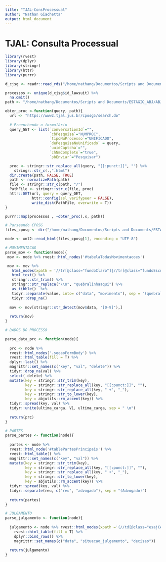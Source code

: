 ```yaml
---
title: "TJAL-ConsProcessual"
author: "Nathan Giachetta"
output: html_document
---
```


# TJAL: Consulta Processual

```r
library(rvest)
library(dplyr)
library(stringr)
library(httr)
library(purrr)
```

```r
d_cjsg <- readr::read_rds("/home/nathang/Documentos/Scripts and Documents/ESTAGIO_ABJ/ABJ/tjs/jurisprudencia/TJAL/data-raw_al/data_rds/d_cjsg.rds")

processos <- unique(d_cjsg$id_lawsuit) %>%
  na.omit() 
path <- "/home/nathang/Documentos/Scripts and Documents/ESTAGIO_ABJ/ABJ/tjs/consulta_processual/TJAL/data-raw_AL/d_cposg/"

obter_proc <-function(query, path){
  url <- "https://www2.tjal.jus.br/cposg5/search.do"
  
  # Preenchendo o formulário
  query_GET <- list(`conversationId`="",
                    `cbPesquisa`="NUMPROC",
                    `tipoNuProcesso`="UNIFICADO",
                    `dePesquisaNuUnificado` = query,
                    `uuidCaptcha`="",
                    `chNmCompleto`="true",
                    `pbEnviar`="Pesquisar")

  proc <- stringr::str_replace_all(query, "[[:punct:]]", "") %>% 
    stringr::str_c(.,".html")
  dir.create(path, FALSE, TRUE)
  path <- normalizePath(path)
  file <- stringr::str_c(path, "/")
  PathFile <- stringr::str_c(file, proc)
  httr::GET(url, query = query_GET,
            httr::config(ssl_verifypeer = FALSE),
            write_disk(PathFile, overwrite = T))
}

purrr::map(processos , ~obter_proc(.x, path))
```

```r
# Parseando CPOSG
files_cposg <- dir("/home/nathang/Documentos/Scripts and Documents/ESTAGIO_ABJ/ABJ/tjs/consulta_processual/TJAL/data-raw_AL/d_cposg/", full.names = TRUE)

node <- xml2::read_html(files_cposg[1], enconding = "UTF-8")

# MOVIMENTACAO
parse_mov <- function(node){
 mov <- node %>% rvest::html_nodes('#tabelaTodasMovimentacoes')

 mov <- mov %>% 
   html_nodes(xpath = '//tr[@class="fundoClaro"]|//tr[@class="fundoEscuro"]') %>%
   html_text() %>%
   stringr::str_trim() %>%
   stringr::str_replace("\\n", "quebralinhaaqui") %>%
   as_tibble()  %>%
   tidyr::separate(value, into= c("data", "movimento"), sep = "(quebralinhaaqui)") %>%
   tidyr::drop_na()
 
  mov <- mov[stringr::str_detect(mov$data, "[0-9]"),] 
  
  return(mov)
}

# DADOS DO PROCESSO

parse_data_prc <- function(node){
  
  prc <- node %>%
  rvest::html_nodes('.secaoFormBody') %>%
  rvest::html_table(fill = T) %>% 
  dplyr::last() %>% 
  magrittr::set_names(c("key", "val", "delete")) %>% 
  tidyr::drop_na(val) %>% 
  select(-delete) %>% 
  mutate(key = stringr::str_trim(key),
         key = stringr::str_replace_all(key, "[[:punct:]]", ""),
         key = stringr::str_replace_all(key, " +", "_"),
         key = stringr::str_to_lower(key),
         key = abjutils::rm_accent(key)) %>% 
  tidyr::spread(key, val) %>% 
  tidyr::unite(ultima_carga, V1, ultima_carga, sep = " \n")  
  
  return(prc)
}

# PARTES
parse_partes <- function(node){
  
  partes <- node %>% 
  rvest::html_node('#tablePartesPrincipais') %>%
  rvest::html_table() %>% 
  magrittr::set_names(c("key", "val")) %>% 
  mutate(key = stringr::str_trim(key),
         key = stringr::str_replace_all(key, "[[:punct:]]", ""),
         key = stringr::str_replace_all(key, " +", "_"),
         key = stringr::str_to_lower(key),
         key = abjutils::rm_accent(key)) %>% 
  tidyr::spread(key, val) %>% 
  tidyr::separate(reu, c("reu", "advogado"), sep = "(Advogado)")  
  
  return(partes)
}

# JULGAMENTO
parse_julgamento <- function(node){
  
  julgamento <- node %>% rvest::html_nodes(xpath ='(//td[@class="esajCelulaConteudoServico"]//table)[last()-1]') %>%
    rvest::html_table(fill = T) %>% 
    dplyr::bind_rows() %>% 
    magrittr::set_names(c("data", "situacao_julgamento", "decisao")) 
  
  return(julgamento)
}
```

